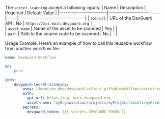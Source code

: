 

<SecretScanning />




 The `secret-scanning` accept a following inputs:
| Name                   | Description                                                                   | Required    | Default Value                                    | 
|------------------------|--------------------------|-----|----------------------------------|
| `api-url`               | URL of the DevGuard API                                                       | No          | `https://api.main.devguard.org`                 |  
| `asset-name`            | Name of the asset to be scanned                                               | Yes         |                                                 |           
| `path`              | Path to the source code to be scanned                                         | No          | `.`                                              | 


Usage Example:
Here’s an example of how to call this reusable workflow from another workflow file:
```yaml copy
name: DevGuard Workflow

on:
    push

jobs:
    devguard-secret-scanning:
        uses: l3montree-dev/devguard-action/.github/workflows/secret-scanning.yml@main
        with:
          api-url: https://api.main.devguard.org
          asset-name: 'myOrgnaization/projects/myProject/assets/myAsset'
        secrets:
          devguard-token: ${{ secrets.DEVGUARD_TOKEN }}
```

